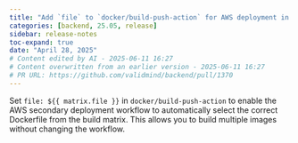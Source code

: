 ```yaml
---
title: "Add `file` to `docker/build-push-action` for AWS deployment in `ca1` (#1370)"
categories: [backend, 25.05, release]
sidebar: release-notes
toc-expand: true
date: "April 28, 2025"
# Content edited by AI - 2025-06-11 16:27
# Content overwritten from an earlier version - 2025-06-11 16:27
# PR URL: https://github.com/validmind/backend/pull/1370
---
```


Set `file: ${{ matrix.file }}` in `docker/build-push-action` to enable the AWS secondary deployment workflow to automatically select the correct Dockerfile from the build matrix. This allows you to build multiple images without changing the workflow.

<!--- VALIDATION SUMMARY
Content Type: title
Validation Status: CHECK
Attempts: 7
Last Validation: 2025-06-11 16:11:21
Reedit Available: Yes
--->
